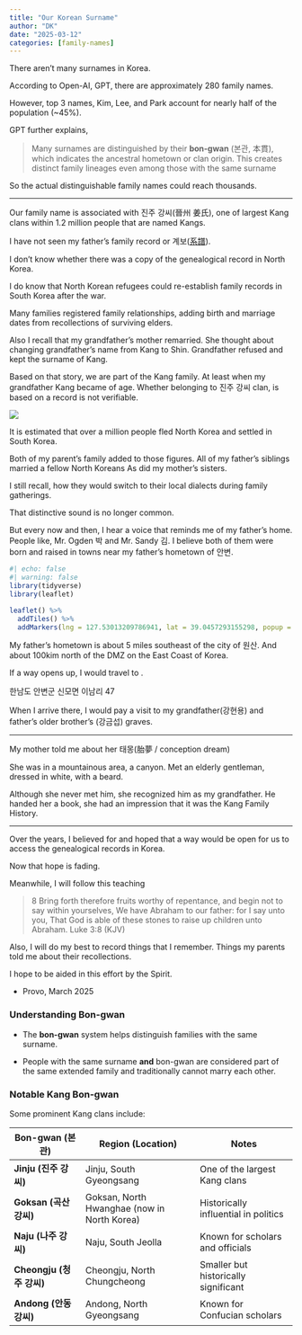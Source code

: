 ```yaml
---
title: "Our Korean Surname"
author: "DK"
date: "2025-03-12"
categories: [family-names]
---
```


There aren't many surnames in Korea.

According to Open-AI, GPT, there are approximately 280 family names.

However, top 3 names, Kim, Lee, and Park account for nearly half of the population (\~45%).

GPT further explains,

> Many surnames are distinguished by their **bon-gwan** (본관, 本貫), which indicates the ancestral hometown or clan origin. This creates distinct family lineages even among those with the same surname

So the actual distinguishable family names could reach thousands.

------------------------------------------------------------------------

Our family name is associated with 진주 강씨(晉州 姜氏), one of largest Kang clans within 1.2 million people that are named Kangs.

I have not seen my father's family record or 계보([系譜](https://www.wikiwand.com/ko/dictionary/%E7%B3%BB%E8%AD%9C "系譜")).

I don't know whether there was a copy of the genealogical record in North Korea.

I do know that North Korean refugees could re-establish family records in South Korea after the war.

Many families registered family relationships, adding birth and marriage dates from recollections of surviving elders.

Also I recall that my grandfather's mother remarried. She thought about changing grandfather's name from Kang to Shin. Grandfather refused and kept the surname of Kang.

Based on that story, we are part of the Kang family. At least when my grandfather Kang became of age. Whether belonging to 진주 강씨 clan, is based on a record is not verifiable.

![](images/20250312_173926~2.jpg)

It is estimated that over a million people fled North Korea and settled in South Korea.

Both of my parent's family added to those figures. All of my father's siblings married a fellow North Koreans As did my mother's sisters.

I still recall, how they would switch to their local dialects during family gatherings.

That distinctive sound is no longer common.

But every now and then, I hear a voice that reminds me of my father's home. People like, Mr. Ogden 박 and Mr. Sandy 김. I believe both of them were born and raised in towns near my father's hometown of 안변.

```r
#| echo: false
#| warning: false
library(tidyverse)
library(leaflet)

leaflet() %>%
  addTiles() %>%
  addMarkers(lng = 127.53013209786941, lat = 39.0457293155298, popup = "안변읍, KangWon Province")
```

My father's hometown is about 5 miles southeast of the city of 원산. And about 100kim north of the DMZ on the East Coast of Korea.

If a way opens up, I would travel to .

한남도 안변군 신모면 이남리 47

When I arrive there, I would pay a visit to my grandfather(강현용) and father's older brother's (강금섭) graves.

------------------------------------------------------------------------

My mother told me about her 태몽(胎夢 / conception dream)

She was in a mountainous area, a canyon. Met an elderly gentleman, dressed in white, with a beard.

Although she never met him, she recognized him as my grandfather. He handed her a book, she had an impression that it was the Kang Family History.

------------------------------------------------------------------------

Over the years, I believed for and hoped that a way would be open for us to access the genealogical records in Korea.

Now that hope is fading.

Meanwhile, I will follow this teaching

> 8 Bring forth therefore fruits worthy of repentance, and begin not to say within yourselves, We have Abraham to our father: for I say unto you, That God is able of these stones to raise up children unto Abraham.  Luke 3:8 (KJV)

Also, I will do my best to record things that I remember. 
Things my parents told me about their recollections.

I hope to be aided in this effort by the Spirit.

-   Provo, March 2025

### **Understanding Bon-gwan**

-   The **bon-gwan** system helps distinguish families with the same surname.

-   People with the same surname **and** bon-gwan are considered part of the same extended family and traditionally cannot marry each other.

### **Notable Kang Bon-gwan**

Some prominent Kang clans include:

| **Bon-gwan (본관)**      | **Region (Location)**                       | **Notes**                            |
|------------------|-----------------------------|-------------------------|
| **Jinju (진주 강씨)**    | Jinju, South Gyeongsang                     | One of the largest Kang clans        |
| **Goksan (곡산 강씨)**   | Goksan, North Hwanghae (now in North Korea) | Historically influential in politics |
| **Naju (나주 강씨)**     | Naju, South Jeolla                          | Known for scholars and officials     |
| **Cheongju (청주 강씨)** | Cheongju, North Chungcheong                 | Smaller but historically significant |
| **Andong (안동 강씨)**   | Andong, North Gyeongsang                    | Known for Confucian scholars         |
